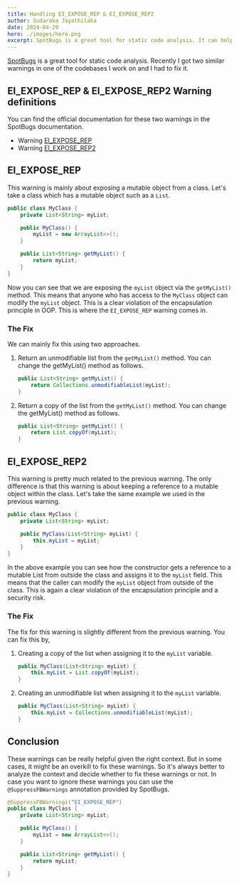 ```yaml
---
title: Handling EI_EXPOSE_REP & EI_EXPOSE_REP2
author: Sudaraka Jayathilaka
date: 2024-04-29
hero: ./images/hero.png
excerpt: SpotBugs is a great tool for static code analysis. It can help you find bugs, security vulnerabilities, and performance issues in your Java code.
---
```


[SpotBugs](https://spotbugs.github.io/) is a great tool for static code analysis. Recently I got two similar warnings in one of the codebases I work on 
and I had to fix it.

## EI_EXPOSE_REP & EI_EXPOSE_REP2 Warning definitions

You can find the official documentation for these two warnings in the SpotBugs documentation.
- Warning [EI_EXPOSE_REP](https://spotbugs.readthedocs.io/en/stable/bugDescriptions.html#ei-expose-rep)
- Warning [EI_EXPOSE_REP2](https://spotbugs.readthedocs.io/en/stable/bugDescriptions.html#ei-expose-rep2)

## EI_EXPOSE_REP

This warning is mainly about exposing a mutable object from a class. Let's take a class which has a 
mutable object such as a `List`. 

```java
public class MyClass {
    private List<String> myList;

    public MyClass() {
        myList = new ArrayList<>();
    }

    public List<String> getMyList() {
        return myList;
    }
}
```

Now you can see that we are exposing the `myList` object via the `getMyList()` method. This means that anyone who has access to the
`MyClass` object can modify the `myList` object. This is a clear violation of the encapsulation principle in OOP. This is where the
`EI_EXPOSE_REP` warning comes in.

### The Fix
We can mainly fix this using two approaches. 
1. Return an unmodifiable list from the `getMyList()` method. You can change the getMyList() method as follows.
    ```java
    public List<String> getMyList() {
        return Collections.unmodifiableList(myList);
    }
    ```
2. Return a copy of the list from the `getMyList()` method. You can change the getMyList() method as follows.
    ```java
    public List<String> getMyList() {
        return List.copyOf(myList);
    }
    ```

## EI_EXPOSE_REP2

This warning is pretty much related to the previous warning. The only difference is that this warning is about keeping
a reference to a mutable object within the class. Let's take the same example we used in the previous warning.

```java
public class MyClass {
    private List<String> myList;

    public MyClass(List<String> myList) {  
        this.myList = myList;
    }
}
```

In the above example you can see how the constructor gets a reference to a mutable List from outside the class and assigns it to the
`myList` field. This means that the caller can modify the `myList` object from outside of the class. This is again a clear violation of the
encapsulation principle and a security risk.

### The Fix

The fix for this warning is slightly different from the previous warning. You can fix this by,

1. Creating a copy of the list when assigning it to the `myList` variable.
    ```java
    public MyClass(List<String> myList) {  
        this.myList = List.copyOf(myList);
    }
    ```
2. Creating an unmodifiable list when assigning it to the `myList` variable.
    ```java
    public MyClass(List<String> myList) {  
        this.myList = Collections.unmodifiableList(myList);
    }
    ```

## Conclusion

These warnings can be really helpful given the right context. But in some cases, it might be an overkill to fix these warnings. So
it's always better to analyze the context and decide whether to fix these warnings or not. In case you want to ignore these warnings
you can use the `@SuppressFBWarnings` annotation provided by SpotBugs.

```java
@SuppressFBWarnings("EI_EXPOSE_REP")
public class MyClass {
    private List<String> myList;

    public MyClass() {
        myList = new ArrayList<>();
    }

    public List<String> getMyList() {
        return myList;
    }
}
```
